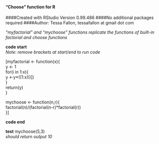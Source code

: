 #### "Choose" function for R
####Created with RStudio Version 0.99.486
####No additional packages required
####Author: Tessa Fallon, tessafallon at gmail dot com


*"myfactorial" and "mychoose" functions replicate the functions of built-in factorial and choose functions*

**code start**  
*Note: remove brackets at start/end to run code*

[myfactorial <- function(x){  
y <- 1  
for(i in 1:x){  
y <-y*((1:x)[i])  
}  
return(y)  
}


mychoose <- function(n,r){       
factorial(n)/(factorial(n-r)*factorial(r))  
}]

**code end**

**test**
mychoose(5,3)  
*should return output 10*